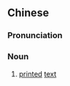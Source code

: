 {{also|印刷体}}
==Chinese==
{{zh-forms|s=印刷体|type=21}}

===Pronunciation===
{{zh-pron
|m=yìnshuātǐ
|cat=n
}}

===Noun===
{{zh-noun}}

# [[printed]] [[text]]